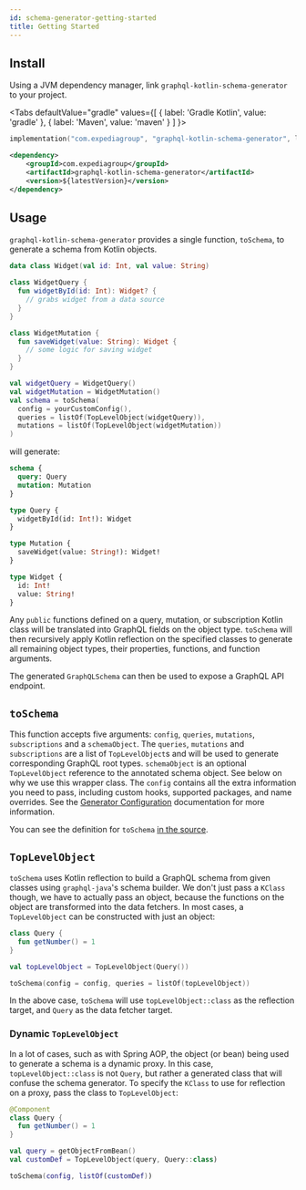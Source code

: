 ```yaml
---
id: schema-generator-getting-started
title: Getting Started
---
```




## Install

Using a JVM dependency manager, link `graphql-kotlin-schema-generator` to your project.

<Tabs
defaultValue="gradle"
values={[
{ label: 'Gradle Kotlin', value: 'gradle' },
{ label: 'Maven', value: 'maven' }
]
}>

<TabItem value="gradle">

```kotlin
implementation("com.expediagroup", "graphql-kotlin-schema-generator", latestVersion)
```

</TabItem>
<TabItem value="maven">

```xml
<dependency>
    <groupId>com.expediagroup</groupId>
    <artifactId>graphql-kotlin-schema-generator</artifactId>
    <version>${latestVersion}</version>
</dependency>
```

</TabItem>
</Tabs>

## Usage

`graphql-kotlin-schema-generator` provides a single function, `toSchema`, to generate a schema from Kotlin objects.

```kotlin
data class Widget(val id: Int, val value: String)

class WidgetQuery {
  fun widgetById(id: Int): Widget? {
    // grabs widget from a data source
  }
}

class WidgetMutation {
  fun saveWidget(value: String): Widget {
    // some logic for saving widget
  }
}

val widgetQuery = WidgetQuery()
val widgetMutation = WidgetMutation()
val schema = toSchema(
  config = yourCustomConfig(),
  queries = listOf(TopLevelObject(widgetQuery)),
  mutations = listOf(TopLevelObject(widgetMutation))
)
```

will generate:

```graphql
schema {
  query: Query
  mutation: Mutation
}

type Query {
  widgetById(id: Int!): Widget
}

type Mutation {
  saveWidget(value: String!): Widget!
}

type Widget {
  id: Int!
  value: String!
}
```

Any `public` functions defined on a query, mutation, or subscription Kotlin class will be translated into GraphQL fields on the object
type. `toSchema` will then recursively apply Kotlin reflection on the specified classes to generate all
remaining object types, their properties, functions, and function arguments.

The generated `GraphQLSchema` can then be used to expose a GraphQL API endpoint.

## `toSchema`

This function accepts five arguments: `config`, `queries`, `mutations`, `subscriptions` and a `schemaObject`. The `queries`, `mutations`
and `subscriptions` are a list of `TopLevelObject`s and will be used to generate corresponding GraphQL root types. `schemaObject` is an
optional `TopLevelObject` reference to the annotated schema object. See below on why we use this wrapper class. The `config` contains all
the extra information you need to pass, including custom hooks, supported packages, and name overrides. See the [Generator Configuration](./customizing-schemas/generator-config.md)
documentation for more information.

You can see the definition for `toSchema` [in the
source](https://github.com/ExpediaGroup/graphql-kotlin/blob/master/generator/graphql-kotlin-schema-generator/src/main/kotlin/com/expediagroup/graphql/generator/toSchema.kt).

## `TopLevelObject`

`toSchema` uses Kotlin reflection to build a GraphQL schema from given classes using `graphql-java`'s schema builder. We
don't just pass a `KClass` though, we have to actually pass an object, because the functions on the object are
transformed into the data fetchers. In most cases, a `TopLevelObject` can be constructed with just an object:

```kotlin
class Query {
  fun getNumber() = 1
}

val topLevelObject = TopLevelObject(Query())

toSchema(config = config, queries = listOf(topLevelObject))
```

In the above case, `toSchema` will use `topLevelObject::class` as the reflection target, and `Query` as the data fetcher
target.


### Dynamic `TopLevelObject`
In a lot of cases, such as with Spring AOP, the object (or bean) being used to generate a schema is a dynamic proxy. In
this case, `topLevelObject::class` is not `Query`, but rather a generated class that will confuse the schema generator.
To specify the `KClass` to use for reflection on a proxy, pass the class to `TopLevelObject`:

```kotlin
@Component
class Query {
  fun getNumber() = 1
}

val query = getObjectFromBean()
val customDef = TopLevelObject(query, Query::class)

toSchema(config, listOf(customDef))
```
